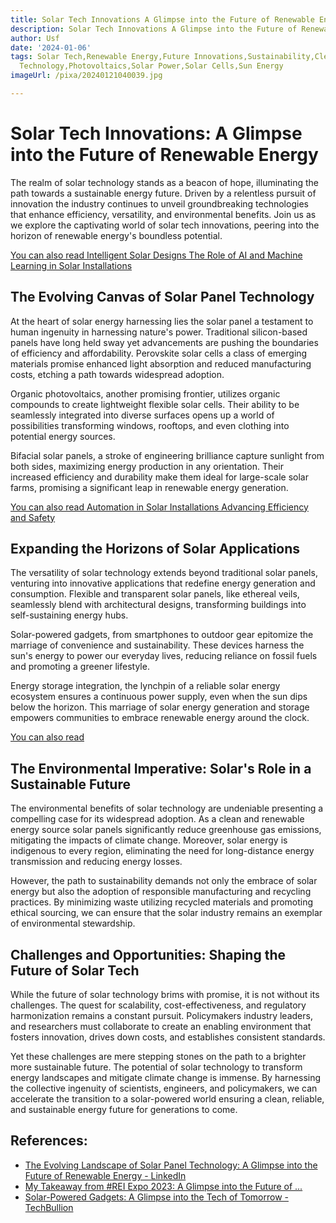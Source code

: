 ```yaml
---
title: Solar Tech Innovations A Glimpse into the Future of Renewable Energy
description: Solar Tech Innovations A Glimpse into the Future of Renewable Energy
author: Usf
date: '2024-01-06'
tags: Solar Tech,Renewable Energy,Future Innovations,Sustainability,Clean Energy,Green
  Technology,Photovoltaics,Solar Power,Solar Cells,Sun Energy
imageUrl: /pixa/20240121040039.jpg

---
```

# Solar Tech Innovations:  A Glimpse into  the Future of Renewable Energy

The realm  of solar technology stands as a beacon of hope, illuminating the path towards a sustainable energy future. Driven by a relentless  pursuit of innovation the industry continues to  unveil  groundbreaking technologies that enhance efficiency, versatility, and environmental benefits. Join us  as we explore the captivating world of solar tech innovations, peering into  the horizon of renewable energy's boundless potential.

[You can also read Intelligent Solar Designs The Role of AI and Machine Learning in  Solar Installations](Intelligent%20Solar%20Designs%20The%20Role%20of%20AI%20and%20Machine%20Learning%20in%20Solar%20Installations)


## The Evolving Canvas of  Solar Panel  Technology

At the  heart of solar energy harnessing lies the solar panel a testament to human ingenuity in harnessing nature's power. Traditional silicon-based panels have long held sway yet advancements are pushing the boundaries of efficiency and affordability. Perovskite solar cells  a class of emerging materials promise enhanced light absorption and reduced manufacturing costs, etching a path towards widespread adoption.

Organic  photovoltaics, another promising frontier, utilizes organic compounds to  create lightweight  flexible solar cells. Their ability to be seamlessly  integrated into diverse surfaces opens up a  world  of  possibilities transforming windows, rooftops, and even clothing into  potential  energy sources.

Bifacial solar panels, a stroke of engineering brilliance capture sunlight from both sides, maximizing energy production in any orientation. Their increased efficiency and  durability make them ideal for large-scale solar farms, promising a significant  leap in renewable energy generation.

[You can  also read Automation  in Solar Installations Advancing  Efficiency and Safety](Automation%20in%20Solar%20Installations%20Advancing%20Efficiency%20and%20Safety)


## Expanding the Horizons of Solar  Applications

The  versatility of solar technology extends beyond traditional  solar panels, venturing into innovative applications  that  redefine energy generation and consumption. Flexible and transparent solar panels, like ethereal veils,  seamlessly blend with architectural designs, transforming buildings into self-sustaining  energy hubs.

Solar-powered gadgets, from smartphones to outdoor gear epitomize the marriage of convenience and sustainability.  These devices harness the sun's energy to power our everyday lives, reducing reliance on fossil  fuels and promoting a greener  lifestyle.

Energy storage integration, the lynchpin of a reliable solar energy ecosystem ensures a continuous power supply, even when the sun  dips below the horizon. This marriage  of solar energy generation and storage empowers communities to embrace renewable energy around the clock.

[You can also read ]()


## The Environmental Imperative: Solar's Role in a Sustainable  Future

The  environmental benefits  of solar technology are undeniable presenting a compelling  case for its widespread adoption. As a clean and renewable energy source solar panels significantly reduce greenhouse  gas emissions,  mitigating the impacts of climate change. Moreover, solar energy is indigenous to every region, eliminating the need for long-distance energy transmission and reducing energy losses.

However,  the path to sustainability demands not only the embrace of solar energy but also the adoption of responsible manufacturing and recycling practices. By minimizing waste utilizing recycled materials and promoting ethical sourcing, we can ensure that the solar industry remains an exemplar of environmental  stewardship.

## Challenges and Opportunities: Shaping the  Future of Solar  Tech

While the future of  solar technology  brims with promise, it is  not without its challenges. The quest for scalability, cost-effectiveness, and regulatory harmonization remains a constant pursuit. Policymakers industry leaders,  and researchers must collaborate to create an enabling environment that fosters innovation,  drives down costs, and establishes  consistent standards.

Yet these challenges are mere stepping stones on the path to a brighter more sustainable future. The potential of solar technology  to transform energy landscapes and mitigate climate change is immense. By  harnessing the collective ingenuity of scientists, engineers, and policymakers, we can accelerate the transition to a solar-powered world ensuring a clean,  reliable, and sustainable energy future for generations to come.

## References:
- [The Evolving Landscape of Solar Panel Technology: A Glimpse into the Future of Renewable Energy - LinkedIn](https://www.linkedin.com/pulse/evolving-landscape-solar-panel-technology-glimpse-future-renewable)
- [My Takeaway from #REI Expo 2023: A Glimpse into the Future of ...](https://youtube.com/watch?v=OyCtARR-F38&pp=ygUPI3JlbmV3YWJsZXJpZGVz)
- [Solar-Powered Gadgets: A Glimpse into the Tech of Tomorrow - TechBullion](https://techbullion.com/solar-powered-gadgets-a-glimpse-into-the-tech-of-tomorrow/)
